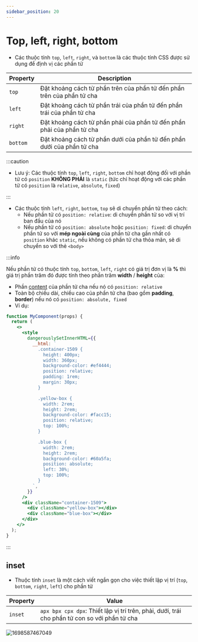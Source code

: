 ```yaml
---
sidebar_position: 20
---
```


# Top, left, right, bottom

- Các thuộc tính `top`, `left`, `right`, và `bottom` là các thuộc tính CSS được sử dụng để định vị các phần tử

| Property | Description                                                            |
| -------- | ---------------------------------------------------------------------- |
| `top`    | Đặt khoảng cách từ phần trên của phần tử đến phần trên của phần tử cha |
| `left`   | Đặt khoảng cách từ phần trái của phần tử đến phần trái của phần tử cha |
| `right`  | Đặt khoảng cách từ phần phải của phần tử đến phần phải của phần tử cha |
| `bottom` | Đặt khoảng cách từ phần dưới của phần tử đến phần dưới của phần tử cha |

:::caution

- Lưu ý: Các thuộc tính `top`, `left`, `right`, `bottom` chỉ hoạt động đối với phần tử có `position` **KHÔNG PHẢI** là `static` (tức chỉ hoạt động với các phần tử có `position` là `relative`, `absolute`, `fixed`)

:::

- Các thuộc tính `left`, `right`, `bottom`, `top` sẽ di chuyển phần tử theo cách:
  - Nếu phần tử có `position: relative`: di chuyển phần tử so với vị trí ban đầu của nó
  - Nếu phần tử có `position: absolute` hoặc `position: fixed`: di chuyển phần tử so với **mép ngoài cùng** của phần tử cha gần nhất có `position` khác `static`, nếu không có phần tử cha thỏa mãn, sẽ di chuyển so với thẻ `<body>`

:::info

Nếu phần tử có thuộc tính `top`, `bottom`, `left`, `right` có giá trị đơn vị là **%** thì giá trị phần trăm đó được tính theo phần trăm **width** / **height** của:

- Phần [content](./layout-of-element) của phần tử cha nếu nó có `position: relative`
- Toàn bộ chiều dài, chiều cao của phần tử cha (bao gồm **padding**, **border**) nếu nó có `position: absolute, fixed`
- Ví dụ:

```jsx live
function MyComponent(props) {
  return (
    <>
      <style
        dangerouslySetInnerHTML={{
          __html: `
            .container-1509 {
              height: 400px;
              width: 360px;
              background-color: #ef4444;
              position: relative;
              padding: 1rem;
              margin: 30px;
            }

            .yellow-box {
              width: 2rem;
              height: 2rem;
              background-color: #facc15;
              position: relative;
              top: 100%;
            }

            .blue-box {
              width: 2rem;
              height: 2rem;
              background-color: #60a5fa;
              position: absolute;
              left: 30%;
              top: 100%;
            }
          `,
        }}
      />
      <div className="container-1509">
        <div className="yellow-box"></div>
        <div className="blue-box"></div>
      </div>
    </>
  );
}
```

:::

## inset

- Thuộc tính `inset` là một cách viết ngắn gọn cho việc thiết lập vị trí (`top`, `bottom`, `right`, `left`) cho phần tử

| Property | Value                                                                                         |
| -------- | --------------------------------------------------------------------------------------------- |
| `inset`  | `apx bpx cpx dpx`: Thiết lập vị trí trên, phải, dưới, trái cho phần tử con so với phần tử cha |

![1698587467049](image/position/1698587467049.png)

